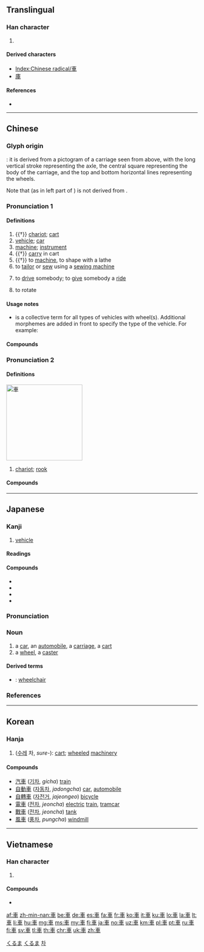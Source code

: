 {{character info/new}}
{{also|车|倝}}
==Translingual==
{{stroke order|type=animate}}

===Han character===
{{Han char|rn=159|rad=車|as=00|sn=7|four=50006|canj=JWJ}}

# {{mul-kangxi radical-def}}

====Derived characters====
* [[Index:Chinese radical/車]]
* [[庫]]

====References====
* {{Han ref|kx=1239.010|dkj=38172|dj=1712.340|hdz=53511.010|uh=8ECA|ud=36554|bh=A8AE|bd=43182}}

----

==Chinese==
{{zh-forms|s=车}}

===Glyph origin===
{{Han etyl}}
{{liushu|i}}: it is derived from a pictogram of a carriage seen from above, with the long vertical stroke representing the axle, the central square representing the body of the carriage, and the top and bottom horizontal lines representing the wheels.

Note that {{och-l|倝}} (as in left part of {{och-l|朝}}) is not derived from {{lang|zh|車}}.

===Pronunciation 1===
{{zh-pron
|m=chē,er=y
|m-s=ce1
|c=ce1
|h=pfs=chhâ
|md=chiă
|mn=chhia
|w=1tsho
|mc=2
|oc=1
|ma=y
|cat=n,v
}}

====Definitions====
{{zh-hanzi}}

# {{†}} [[chariot]]; [[cart]]
# [[vehicle]]; [[car]] {{zh-mw|輛|部|c:架|mn:頂}}
# [[machine]]; [[instrument]] {{zh-mw|部}}
# {{†}} [[carry]] in cart
# {{†}} to [[machine]], to shape with a lathe
# to [[tailor]] or [[sew]] using a [[sewing machine]]
#: {{zh-x|車衫|to sew clothes with a sewing machine|C}}
# {{lb|zh|Cantonese}} to [[drive]] somebody; to [[give]] somebody a [[ride]]
#: {{zh-x|你 可 唔 可以 車 我 去 地鐵 站 呀？|Can you '''drive''' me to the MTR station?|C}}
# {{lb|zh|Sichuanese}} to rotate

====Usage notes====
* {{zh-l|車}} is a collective term for all types of vehicles with wheel(s). Additional morphemes are added in front to specify the type of the vehicle. For example:
*: {{zh-x|汽車|car}}
*: {{zh-x|火車|train}}
*: {{zh-x|自行車|bicycle}}
*: {{zh-x|嬰兒車|pram}}

====Compounds====
{{zh-der|車把|車把勢|車幫|車廠|車場|車床|車次|車刀|車到山前必有路|車道|車道溝|車燈|車隊|車份兒|車夫|車工|車公里|車鉤|車軲轆|車軲轆話|車軲轆會|車禍|車技|車駕|車間|車間文學|車庫|車筐|車況|車老闆|車輛|車裂|車鈴|車流|車輪|車輪戰|車馬費|車門|車棚|車篷|車皮|車票|車前|車前子|車錢|車圈|車身|車手|車水馬龍|車速|車胎|車條|車頭|車瓦|車位|車廂|車箱|車削|車轅|車載鬥量|車閘|車站|車照|車轍|車軸|車主|車資|車子|車組|出租車|滑板車|滑行車|火車|機車|開車|摩托自行車|汽車|自行車|屬車|公車站|停車費|僱車|三輪車|平車|停車|囚車|大客車|座車|慢車|嬰兒車|兵車行|乘車|寢車|巢車|國民車|剎車|小車|快車道|停車位|大車|慢車道|七香車|叉車|列車|下車|吊車|公車票|小客車|快車|同車|出車|中古車|倒車|區間車|弄車鼓|廣柳車|候車室|幽靈車|平板車|平快車|冷藏車|垃圾車|便車|停車場|履帶車|娃娃車|吉普車|小車子|小貨車|專車|交通車|列車員|列車長|宣傳車|客車|下澤車|學步車|塌車|包車|套車|套半車|太平車|大車拼|大板車|大篷車|大貨車|夜車|塞車|坦克車|坐車|國產車|叫車|協力車|墮車|吊車尾|加班車|單車|卡車|悶子車|冷氣車|公車處|候車|推車|擱車|河車|戰車|敞車|撞車|排子車|灑水車|拖吊車|掛車|水車前|打車子|指南車|晚車|望樓車|敞篷車|棚車|瓦斯車|救火車|碰碰車|油碧車|潘車|煞車|搭便車|板兒車|拉車|消防車|泊車|手車|機關車|搖車|油壁車|房車|拖車|泡沫車|暈車|矢車菊|禮車|直達車|火車站|氣墊車|砂石車|板車|獸力車|概念車|發石車|押車|火車頭|炮車|發車|登車|曳引車|柴車|油罐車|甩車|東洋車|普通車|旃車|班車|獨輪車|拼裝車|煤水車|牛車|扇車|營業車|救護車|烏賊車|滑車|洋車|火燒車|水車|海盤車|末班車|教練車|油車|摩托車|江州車|搭車|手推車|氈車|殯車|抬車|氣煞車|斗車|旋車盤|旅行車|新娘車|放車|攔車|推橫車|車道線|輶車|篷車|鐵牛車|錯車|車書|車掌|車種|車陣|電動車|車大炮|花車|開夜車|車腳錢|蒲車|輲車|開快車|飛車|車喝|車房|絞車|車蓋|車鼓弄|雷車|車徒|車水|車輪菜|調車場|跨子車|車僮|臺車道|趕車|老爺車|車百合|纜車|車容|遣車|驛馬車|警車|雙套車|車牌|臥車|試車|糧車|舟車|軘車|車篷子|紫河車|車鼓陣|豹尾車|車腳夫|繅車|轎車|騎車|蒲笨車|越野車|電纜車|車尾|苦車|素車|裝甲車|羊車|鏟雪車|車軸草|紡車|遊覽車|管車|行車|自用車|龍骨車|臺車|首車|車輪會|車行|車架|罐車|金龜車|黑牌車|黃屋車|麵包車|轉車|靈車|龍尾車|鸞車|軒車|踏車|筒車|電聯車|魂車|鬼車|香車|贓車|車葉草|車輦|雲車|車攻|驅車|麴車|趕車的|駕車|輿車|馬車|鐵甲車|騾車|車舝|車體|餐車|輜車|車程|飛快車|車式|風車|通車|過山車|領魂車|跑車|賽車|車輿|軺車|翻車|電車|霹靂車|露車|車豁子|電視車|黃包車|鹽車|雲梯車|雪車|車軌|隨車雨|陷車|車墊子|覆車|車服|開倒車|聯結車|車廠子|鋒車|車簸箕|鈿車|飆車|野雞車|車輻|車斗|車塵|自由車|迴車|車客|腳踏車|車鄰|車馬|車長|車轂|車輔|車費|車號|車把式|車帷|車圍|車仗|跟車|超車|車宮|貨車|計程車|豪華車|耬車|轀車|車桑仔|軥車|膠皮車|車螯|蹦蹦車}}

===Pronunciation 2===
{{zh-pron
|m=jū
|m-s=ju1
|c=geoi1
|h=pfs=kî
|md=gṳ̆
|mn=tp,xm:ku/qz:kir/kh,zz:ki
|mc=1
|oc=2
|w=1jy
|cat=n
}}

====Definitions====
[[Image:Xiangqi Chariot.png|200px|thumb|right|車]]
{{zh-hanzi}}

# {{lb|zh|Chinese chess}} [[w:Chinese_chess#Chariot.2FRook|chariot]]; [[rook]]

====Compounds====
{{zh-der|fold=1|前車可鑒|傳車|五車|學富五車|徒步當車|余車|前車之鑑|峻阪鹽車|惠施五車|怒臂當車|安步當車|博覽五車|巾車|前車之鑒|宮車晏駕|倅車|副車|公車|攀車拒輪|杯蛇鬼車|書富五車|棄車保帥|犢車|攀車臥轍|無將大車|旌車|禽困覆車|樓車|熟路輕車|懸車告老|書讀五車|懸車致仕|懸車之年|杯水車薪|檻車|檀車|輕車簡從|貳車|車人|輕車|衣車|象車|車裂|閉門造車|緩步代車|車駕|鹿車|輔車脣齒|鹿車共挽|輕車熟路|蜃車|長車|車殆馬煩|輕車介士|輔車相依|車騎|車笠之盟|車士|車右|革車}}

{{zh-cat|Beginning}}

----

==Japanese==

===Kanji===
{{ja-kanji|grade=1|rs=車00}}

# [[vehicle]]

====Readings====
{{ja-readings
|goon=[[しゃ]] (sha), [[こ]] (ko) {{qualifier|non-[[w:Jōyō kanji|Jōyō]] reading}}
|kanon=[[しゃ]] (sha), [[きょ]] (kyo) {{qualifier|non-[[w:Jōyō kanji|Jōyō]] reading}}
|kun=[[くるま]] (kuruma)}}

====Compounds====
{{der-top|Compounds}}
* {{ja-r|車輪|しゃりん}}
* {{ja-r|新車|しんしゃ}}
* {{ja-r|自転車|じてんしゃ}}
* {{ja-r|電車|でんしゃ}}
{{der-bottom}}

{{ja-kanjitab|くるま|yomi=k}}

===Pronunciation===
{{ja-pron|yomi=k|くるま|acc=0|acc_ref=DJR,NHK}}

===Noun===
{{ja-noun|count=台|くるま}}

# a [[car]], an [[automobile]], a [[carriage]], a [[cart]]
# a [[wheel]], a [[caster]]

====Derived terms====
{{der-top}}
* {{ja-r|車椅子|くるまいす}}: [[wheelchair]]
{{der-bottom}}

===References===
<references/>

[[Category:Japanese basic words|くるま]]
[[Category:ja:Machines|くるま]]

----

==Korean==

===Hanja===
{{ko-hanja|hangeul=[[차]], [[거]]|eumhun=수레|rv=cha, geo|mr=ch'a, kŏ|y=cha, ke}}

# ([[수레]] 차, ''sure-''): [[cart]]; [[wheel]]ed [[machinery]]

====Compounds====
* [[汽車]] ([[기차]], ''gicha'') [[train]]
* [[自動車]] ([[자동차]], ''jadongcha'') [[car]], [[automobile]]
* [[自轉車]] ([[자전거]], ''jajeongeo'') [[bicycle]]
* [[電車]] ([[전차]], ''jeoncha'') [[electric]] [[train]], [[tramcar]]
* [[戰車]] ([[전차]], ''jeoncha'') [[tank]]
* [[風車]] ([[풍차]], ''pungcha'') [[windmill]]

[[Category:Hanja readings|차]]

----

==Vietnamese==

===Han character===
{{vi-hantu|[[xa]], [[xe]], [[xơ]], [[se]], [[xế]], [[nhơn]]}}

# {{defn|lang=vi|sort=車00}}

====Compounds====
* {{l|vi|車踏|tr=xe đạp}}

[[Category:CJKV radicals| ]]

[[af:車]]
[[zh-min-nan:車]]
[[be:車]]
[[de:車]]
[[es:車]]
[[fa:車]]
[[fr:車]]
[[ko:車]]
[[it:車]]
[[ku:車]]
[[lo:車]]
[[la:車]]
[[lt:車]]
[[li:車]]
[[hu:車]]
[[mg:車]]
[[ms:車]]
[[my:車]]
[[fj:車]]
[[ja:車]]
[[no:車]]
[[uz:車]]
[[km:車]]
[[pl:車]]
[[pt:車]]
[[ru:車]]
[[fi:車]]
[[sv:車]]
[[tl:車]]
[[th:車]]
[[chr:車]]
[[uk:車]]
[[zh:車]]